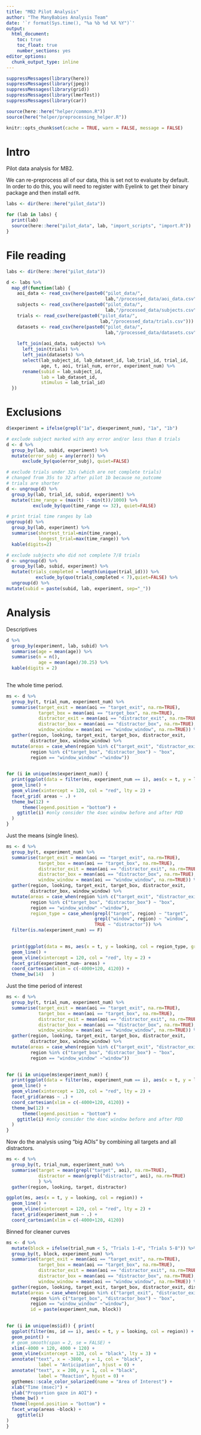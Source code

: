 ```yaml
---
title: "MB2 Pilot Analysis"
author: "The ManyBabies Analysis Team"
date: '`r format(Sys.time(), "%a %b %d %X %Y")`'
output: 
  html_document:
    toc: true
    toc_float: true
    number_sections: yes
editor_options: 
  chunk_output_type: inline
---
```


```r
suppressMessages(library(here))
suppressMessages(library(jpeg))
suppressMessages(library(grid))
suppressMessages(library(lmerTest))
suppressMessages(library(car))

source(here::here("helper/common.R"))
source(here("helper/preprocessing_helper.R"))

knitr::opts_chunk$set(cache = TRUE, warn = FALSE, message = FALSE)
```


# Intro

Pilot data analysis for MB2.

We can re-preprocess all of our data, this is set not to evaluate by default. In order to do this, you will need to register with Eyelink to get their binary package and then install `edfR`.

```r
labs <- dir(here::here("pilot_data"))

for (lab in labs) {
  print(lab)
  source(here::here("pilot_data", lab, "import_scripts", "import.R"))
}

```


# File reading

```r
labs <- dir(here::here("pilot_data"))

d <- labs %>%
  map_df(function(lab) {
    aoi_data <- read_csv(here(paste0("pilot_data/",
                                     lab,"/processed_data/aoi_data.csv"))) 
    subjects <- read_csv(here(paste0("pilot_data/",
                                     lab,"/processed_data/subjects.csv"))) 
    trials <- read_csv(here(paste0("pilot_data/",
                                   lab,"/processed_data/trials.csv"))) 
    datasets <- read_csv(here(paste0("pilot_data/",
                                     lab,"/processed_data/datasets.csv")))
    
    left_join(aoi_data, subjects) %>%
      left_join(trials) %>%
      left_join(datasets) %>%
      select(lab_subject_id, lab_dataset_id, lab_trial_id, trial_id, 
             age, t, aoi, trial_num, error, experiment_num) %>%
      rename(subid = lab_subject_id, 
             lab = lab_dataset_id, 
             stimulus = lab_trial_id)
  })
```

# Exclusions

```r
d$experiment = ifelse(grepl("1a", d$experiment_num), "1a", "1b")

# exclude subject marked with any error and/or less than 8 trials
d <- d %>% 
  group_by(lab, subid, experiment) %>%
  mutate(error_subj = any(error)) %>%
      exclude_by(quo(error_subj), quiet=FALSE) 

# exclude trials under 32s (which are not complete trials)
# changed from 35s to 32 after pilot 1b because no_outcome
# trials are shorter
d <- ungroup(d) %>% 
  group_by(lab, trial_id, subid, experiment) %>%
  mutate(time_range = (max(t) - min(t))/1000) %>%
          exclude_by(quo(time_range <= 32), quiet=FALSE)

# print trial time ranges by lab
ungroup(d) %>%
  group_by(lab, experiment) %>% 
  summarise(shortest_trial=min(time_range),
            longest_trial=max(time_range)) %>%
  kable(digits=2)

# exclude subjects who did not complete 7/8 trials
d <- ungroup(d) %>% 
  group_by(lab, subid, experiment) %>%
  mutate(trials_completed = length(unique(trial_id))) %>%
           exclude_by(quo(trials_completed < 7),quiet=FALSE) %>% 
  ungroup(d) %>% 
mutate(subid = paste(subid, lab, experiment, sep="_"))

```

# Analysis

Descriptives

```r
d %>%
  group_by(experiment, lab, subid) %>%
  summarise(age = mean(age)) %>%
  summarise(n = n(), 
            age = mean(age)/30.25) %>%
  kable(digits = 2)
  

```

The whole time period.

```r
ms <- d %>% 
  group_by(t, trial_num, experiment_num) %>%
  summarise(target_exit = mean(aoi == "target_exit", na.rm=TRUE),
            target_box = mean(aoi == "target_box", na.rm=TRUE),
            distractor_exit = mean(aoi == "distractor_exit", na.rm=TRUE),
            distractor_box = mean(aoi == "distractor_box", na.rm=TRUE),
            window_window = mean(aoi == "window_window", na.rm=TRUE)) %>%
  gather(region, looking, target_exit, target_box, distractor_exit, 
         distractor_box, window_window) %>% 
  mutate(areas = case_when(region %in% c("target_exit", "distractor_exit") ~ "exit",
         region %in% c("target_box", "distractor_box") ~ "box",
         region == "window_window" ~"window"))  
   

for (i in unique(ms$experiment_num)) {
  print(ggplot(data = filter(ms, experiment_num == i), aes(x = t, y = looking, col = region)) + 
  geom_line() + 
  geom_vline(xintercept = 120, col = "red", lty = 2) + 
  facet_grid( areas ~ .) + 
  theme_bw(12) + 
      theme(legend.position = "bottom") + 
    ggtitle(i) #only consider the 4sec window before and after POD
  )
}
```    


Just the means (single lines).

```r
ms <- d %>% 
  group_by(t, experiment_num) %>%
  summarise(target_exit = mean(aoi == "target_exit", na.rm=TRUE),
            target_box = mean(aoi == "target_box", na.rm=TRUE),
            distractor_exit = mean(aoi == "distractor_exit", na.rm=TRUE),
            distractor_box = mean(aoi == "distractor_box", na.rm=TRUE),
            window_window = mean(aoi == "window_window", na.rm=TRUE)) %>%
  gather(region, looking, target_exit, target_box, distractor_exit, 
         distractor_box, window_window) %>% 
  mutate(areas = case_when(region %in% c("target_exit", "distractor_exit") ~ "exit",
         region %in% c("target_box", "distractor_box") ~ "box",
         region == "window_window" ~"window"),
         region_type = case_when(grepl("target", region) ~ "target", 
                                 grepl("window", region) ~ "window",
                                 TRUE ~ "distractor")) %>%
  filter(is.na(experiment_num) == F)
   

  print(ggplot(data = ms, aes(x = t, y = looking, col = region_type, group=region)) + 
  geom_line() + 
  geom_vline(xintercept = 120, col = "red", lty = 2) + 
  facet_grid(experiment_num~ areas) + 
  coord_cartesian(xlim = c(-4000+120, 4120)) +
  theme_bw(14)   )
```    

Just the time period of interest

```r
ms <- d %>% 
  group_by(t, trial_num, experiment_num) %>%
  summarise(target_exit = mean(aoi == "target_exit", na.rm=TRUE),
            target_box = mean(aoi == "target_box", na.rm=TRUE),
            distractor_exit = mean(aoi == "distractor_exit", na.rm=TRUE),
            distractor_box = mean(aoi == "distractor_box", na.rm=TRUE),
            window_window = mean(aoi == "window_window", na.rm=TRUE)) %>%
  gather(region, looking, target_exit, target_box, distractor_exit, 
         distractor_box, window_window) %>% 
  mutate(areas = case_when(region %in% c("target_exit", "distractor_exit") ~ "exit",
         region %in% c("target_box", "distractor_box") ~ "box",
         region == "window_window" ~"window"))  
   

for (i in unique(ms$experiment_num)) {
  print(ggplot(data = filter(ms, experiment_num == i), aes(x = t, y = looking, col = region)) + 
  geom_line() + 
  geom_vline(xintercept = 120, col = "red", lty = 2) + 
  facet_grid(areas ~ .) + 
  coord_cartesian(xlim = c(-4000+120, 4120)) +
  theme_bw(12) + 
      theme(legend.position = "bottom") + 
    ggtitle(i) #only consider the 4sec window before and after POD
  )
}
```    


Now do the analysis using "big AOIs" by combining all targets and all distractors.
```r

ms <- d %>% 
  group_by(t, trial_num, experiment_num) %>%
  summarise(target = mean(grepl("target", aoi), na.rm=TRUE),
            distractor = mean(grepl("distractor", aoi), na.rm=TRUE)
            ) %>%
  gather(region, looking, target, distractor) 

ggplot(ms, aes(x = t, y = looking, col = region)) + 
  geom_line() + 
  geom_vline(xintercept = 120, col = "red", lty = 2) + 
  facet_grid(experiment_num ~ .) + 
  coord_cartesian(xlim = c(-4000+120, 4120)) 
```
   
Binned for cleaner curves

```r
ms <- d %>%
  mutate(block = ifelse(trial_num < 5, "Trials 1-4", "Trials 5-8")) %>%
  group_by(t, block, experiment_num) %>%
  summarise(target_exit = mean(aoi == "target_exit", na.rm=TRUE),
            target_box = mean(aoi == "target_box", na.rm=TRUE),
            distractor_exit = mean(aoi == "distractor_exit", na.rm=TRUE),
            distractor_box = mean(aoi == "distractor_box", na.rm=TRUE),
            window_window = mean(aoi == "window_window", na.rm=TRUE)) %>%
  gather(region, looking, target_exit, target_box, distractor_exit, distractor_box, window_window)  %>%
  mutate(areas = case_when(region %in% c("target_exit", "distractor_exit") ~ "exit",
         region %in% c("target_box", "distractor_box") ~ "box",
         region == "window_window" ~"window"),
         id = paste(experiment_num, block))  

  
for (i in unique(ms$id)) { print(
  ggplot(filter(ms, id == i), aes(x = t, y = looking, col = region)) +
  geom_point() + 
  # geom_smooth(span = 2, se = FALSE) + 
  xlim(-4000 + 120, 4000 + 120) +
  geom_vline(xintercept = 120, col = "black", lty = 3) + 
  annotate("text", x = -3800, y = 1, col = "black",
            label = "Anticipation", hjust = 0) +
  annotate("text", x = 200, y = 1, col = "black", 
            label = "Reaction", hjust = 0) + 
  ggthemes::scale_color_solarized(name = "Area of Interest") + 
  xlab("Time (msec)") + 
  ylab("Proportion gaze in AOI") + 
  theme_bw() + 
  theme(legend.position = "bottom") + 
  facet_wrap(areas ~block) + 
    ggtitle(i)
)
}
```
